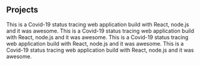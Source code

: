 ## Projects

<ProjectCard title="Covid-19 Tracker" link="https://www.covid19.applettechnologies.com" bg="linear-gradient(to right, #D4145A 0%, #FBB03B 100%)">
This is a Covid-19 status tracing web application build with React, node.js and it was awesome.
</ProjectCard>

<ProjectCard title="Covid-19 Tracker" link="https://www.covid19.applettechnologies.com" bg="linear-gradient(to right, #D4145A 0%, #FBB03B 100%)">
This is a Covid-19 status tracing web application build with React, node.js and it was awesome.
</ProjectCard>

<ProjectCard title="Covid-19 Tracker" link="https://www.covid19.applettechnologies.com" bg="linear-gradient(to right, #D4145A 0%, #FBB03B 100%)">
This is a Covid-19 status tracing web application build with React, node.js and it was awesome.
</ProjectCard>

<ProjectCard title="Covid-19 Tracker" link="https://www.covid19.applettechnologies.com" bg="linear-gradient(to right, #D4145A 0%, #FBB03B 100%)">
This is a Covid-19 status tracing web application build with React, node.js and it was awesome.
</ProjectCard>

